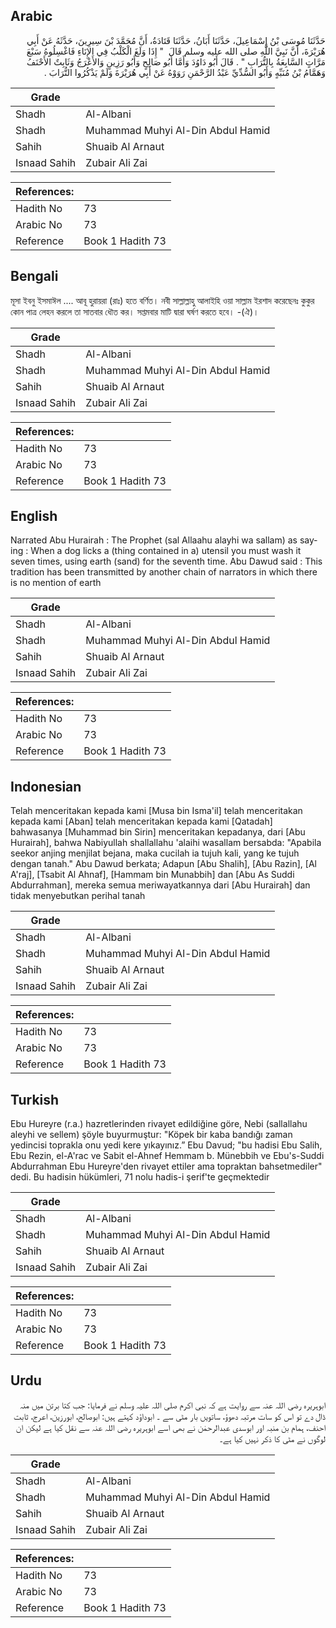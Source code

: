 ## Arabic


<div dir="rtl" lang="ar" style={{fontSize:'larger',backgroundColor:'#f8f9fa',padding:20}}>
حَدَّثَنَا مُوسَى بْنُ إِسْمَاعِيلَ، حَدَّثَنَا أَبَانُ، حَدَّثَنَا قَتَادَةُ، أَنَّ مُحَمَّدَ بْنَ سِيرِينَ، حَدَّثَهُ عَنْ أَبِي هُرَيْرَةَ، أَنَّ نَبِيَّ اللَّهِ صلى الله عليه وسلم قَالَ ‏ "‏ إِذَا وَلَغَ الْكَلْبُ فِي الإِنَاءِ فَاغْسِلُوهُ سَبْعَ مَرَّاتٍ السَّابِعَةُ بِالتُّرَابِ ‏"‏ ‏.‏ قَالَ أَبُو دَاوُدَ وَأَمَّا أَبُو صَالِحٍ وَأَبُو رَزِينٍ وَالأَعْرَجُ وَثَابِتٌ الأَحْنَفُ وَهَمَّامُ بْنُ مُنَبِّهٍ وَأَبُو السُّدِّيِّ عَبْدُ الرَّحْمَنِ رَوَوْهُ عَنْ أَبِي هُرَيْرَةَ وَلَمْ يَذْكُرُوا التُّرَابَ ‏.‏
</div>
<div style={{backgroundColor:'#f8f9fa',padding:20, marginBottom: 10}}><table> <thead> <tr> <th>Grade</th> <th></th> </tr> </thead> <tbody> <tr><td>Shadh</td><td>Al-Albani</td></tr><tr><td>Shadh</td><td>Muhammad Muhyi Al-Din Abdul Hamid</td></tr><tr><td>Sahih</td><td>Shuaib Al Arnaut</td></tr><tr><td>Isnaad Sahih</td><td>Zubair Ali Zai</td></tr></tbody></table><table> <thead> <tr> <th>References:</th> <th></th> </tr> </thead> <tbody><tr><td>Hadith No</td><td>73</td></tr><tr><td>Arabic No</td><td>73</td></tr><tr><td>Reference</td><td>Book 1 Hadith 73</td></tr></tbody></table></div>

## Bengali


<div dir="ltr" lang="bn" style={{fontSize:'larger',backgroundColor:'#f8f9fa',padding:20}}>
মূসা ইবনু ইসমাঈল .... আবূ হুরায়রা (রাঃ) হতে বর্ণিত। নবী সাল্লাল্লাহু আলাইহি ওয়া সাল্লাম ইরশাদ করেছেনঃ কুকুর কোন পাত্র লেহন করলে তা সাতবার ধৌত কর। সপ্তমবার মাটি দ্বারা ঘর্ষণ করতে হবে। -(ঐ)।
</div>
<div style={{backgroundColor:'#f8f9fa',padding:20, marginBottom: 10}}><table> <thead> <tr> <th>Grade</th> <th></th> </tr> </thead> <tbody> <tr><td>Shadh</td><td>Al-Albani</td></tr><tr><td>Shadh</td><td>Muhammad Muhyi Al-Din Abdul Hamid</td></tr><tr><td>Sahih</td><td>Shuaib Al Arnaut</td></tr><tr><td>Isnaad Sahih</td><td>Zubair Ali Zai</td></tr></tbody></table><table> <thead> <tr> <th>References:</th> <th></th> </tr> </thead> <tbody><tr><td>Hadith No</td><td>73</td></tr><tr><td>Arabic No</td><td>73</td></tr><tr><td>Reference</td><td>Book 1 Hadith 73</td></tr></tbody></table></div>

## English


<div dir="ltr" lang="en" style={{fontSize:'larger',backgroundColor:'#f8f9fa',padding:20}}>
Narrated Abu Hurairah : The Prophet (sal Allaahu alayhi wa sallam) as saying : When a dog licks a (thing contained in a) utensil you must wash it seven times, using earth (sand) for the seventh time. Abu Dawud said : This tradition has been transmitted by another chain of narrators in which there is no mention of earth
</div>
<div style={{backgroundColor:'#f8f9fa',padding:20, marginBottom: 10}}><table> <thead> <tr> <th>Grade</th> <th></th> </tr> </thead> <tbody> <tr><td>Shadh</td><td>Al-Albani</td></tr><tr><td>Shadh</td><td>Muhammad Muhyi Al-Din Abdul Hamid</td></tr><tr><td>Sahih</td><td>Shuaib Al Arnaut</td></tr><tr><td>Isnaad Sahih</td><td>Zubair Ali Zai</td></tr></tbody></table><table> <thead> <tr> <th>References:</th> <th></th> </tr> </thead> <tbody><tr><td>Hadith No</td><td>73</td></tr><tr><td>Arabic No</td><td>73</td></tr><tr><td>Reference</td><td>Book 1 Hadith 73</td></tr></tbody></table></div>

## Indonesian


<div dir="ltr" lang="id" style={{fontSize:'larger',backgroundColor:'#f8f9fa',padding:20}}>
Telah menceritakan kepada kami [Musa bin Isma'il] telah menceritakan kepada kami [Aban] telah menceritakan kepada kami [Qatadah] bahwasanya [Muhammad bin Sirin] menceritakan kepadanya, dari [Abu Hurairah], bahwa Nabiyullah shallallahu 'alaihi wasallam bersabda: "Apabila seekor anjing menjilat bejana, maka cucilah ia tujuh kali, yang ke tujuh dengan tanah." Abu Dawud berkata; Adapun [Abu Shalih], [Abu Razin], [Al A'raj], [Tsabit Al Ahnaf], [Hammam bin Munabbih] dan [Abu As Suddi Abdurrahman], mereka semua meriwayatkannya dari [Abu Hurairah] dan tidak menyebutkan perihal tanah
</div>
<div style={{backgroundColor:'#f8f9fa',padding:20, marginBottom: 10}}><table> <thead> <tr> <th>Grade</th> <th></th> </tr> </thead> <tbody> <tr><td>Shadh</td><td>Al-Albani</td></tr><tr><td>Shadh</td><td>Muhammad Muhyi Al-Din Abdul Hamid</td></tr><tr><td>Sahih</td><td>Shuaib Al Arnaut</td></tr><tr><td>Isnaad Sahih</td><td>Zubair Ali Zai</td></tr></tbody></table><table> <thead> <tr> <th>References:</th> <th></th> </tr> </thead> <tbody><tr><td>Hadith No</td><td>73</td></tr><tr><td>Arabic No</td><td>73</td></tr><tr><td>Reference</td><td>Book 1 Hadith 73</td></tr></tbody></table></div>

## Turkish


<div dir="ltr" lang="tr" style={{fontSize:'larger',backgroundColor:'#f8f9fa',padding:20}}>
Ebu Hureyre (r.a.) hazretlerinden rivayet edildiğine göre, Nebi (sallallahu aleyhi ve sellem) şöyle buyurmuştur: "Köpek bir kaba bandığı zaman yedincisi toprakla onu yedi kere yıkayınız.” Ebu Davud; "bu hadisi Ebu Salih, Ebu Rezin, el-A'rac ve Sabit el-Ahnef Hemmam b. Münebbih ve Ebu's-Suddi Abdurrahman Ebu Hureyre'den rivayet ettiler ama topraktan bahsetmediler" dedi. Bu hadisin hükümleri, 71 nolu hadis-i şerif'te geçmektedir
</div>
<div style={{backgroundColor:'#f8f9fa',padding:20, marginBottom: 10}}><table> <thead> <tr> <th>Grade</th> <th></th> </tr> </thead> <tbody> <tr><td>Shadh</td><td>Al-Albani</td></tr><tr><td>Shadh</td><td>Muhammad Muhyi Al-Din Abdul Hamid</td></tr><tr><td>Sahih</td><td>Shuaib Al Arnaut</td></tr><tr><td>Isnaad Sahih</td><td>Zubair Ali Zai</td></tr></tbody></table><table> <thead> <tr> <th>References:</th> <th></th> </tr> </thead> <tbody><tr><td>Hadith No</td><td>73</td></tr><tr><td>Arabic No</td><td>73</td></tr><tr><td>Reference</td><td>Book 1 Hadith 73</td></tr></tbody></table></div>

## Urdu


<div dir="rtl" lang="ur" style={{fontSize:'larger',backgroundColor:'#f8f9fa',padding:20}}>
ابوہریرہ رضی اللہ عنہ سے روایت ہے کہ نبی اکرم صلی اللہ علیہ وسلم نے فرمایا: جب کتا برتن میں منہ ڈال دے تو اس کو سات مرتبہ دھوؤ، ساتویں بار مٹی سے ۔ ابوداؤد کہتے ہیں: ابوصالح، ابورزین، اعرج، ثابت احنف، ہمام بن منبہ اور ابوسدی عبدالرحمٰن نے بھی اسے ابوہریرہ رضی اللہ عنہ سے نقل کیا ہے لیکن ان لوگوں نے مٹی کا ذکر نہیں کیا ہے۔
</div>
<div style={{backgroundColor:'#f8f9fa',padding:20, marginBottom: 10}}><table> <thead> <tr> <th>Grade</th> <th></th> </tr> </thead> <tbody> <tr><td>Shadh</td><td>Al-Albani</td></tr><tr><td>Shadh</td><td>Muhammad Muhyi Al-Din Abdul Hamid</td></tr><tr><td>Sahih</td><td>Shuaib Al Arnaut</td></tr><tr><td>Isnaad Sahih</td><td>Zubair Ali Zai</td></tr></tbody></table><table> <thead> <tr> <th>References:</th> <th></th> </tr> </thead> <tbody><tr><td>Hadith No</td><td>73</td></tr><tr><td>Arabic No</td><td>73</td></tr><tr><td>Reference</td><td>Book 1 Hadith 73</td></tr></tbody></table></div>
